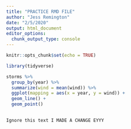 ```yaml
---
title: "PRACTICE RMD FILE"
author: "Jess Remington"
date: "2/5/2020"
output: html_document
editor_options: 
  chunk_output_type: console
---
```


```r
knitr::opts_chunk$set(echo = TRUE)
```

```r
library(tidyverse)
```

```r
storms %>%
  group_by(year) %>%
  summarize(wind = mean(wind)) %>%
  ggplot(mapping = aes(x = year, y = wind)) +
  geom_line() + 
  geom_point()
  
```

```r
Ignore this text I MADE A CHANGE EYYY
```

